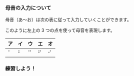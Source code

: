 
### 母音の入力について

母音（あ～お）は次の表に従って入力していくことができます。

このように左上の 3 つの点を使って母音を表現します。

| ア  | イ  | ウ  | エ  | オ  |
| --- | --- | --- | --- | --- |
| ⠁   | ⠃   | ⠉   | ⠋   | ⠊   |

### 練習しよう！

<PracticeTouch
  question="Q1 「いえ」を入力してください。"
  answer="いえ"
  length={2}
/>
<br />
<PracticeTouch
  question="Q2 「あう」を入力してください。"
  answer="あう"
  length={2}
/>
<br />
<PracticeTouch
  question="Q2 「あおい」を入力してください。"
  answer="あおい"
  length={3}
/>
